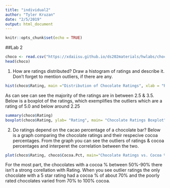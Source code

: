 ```yaml
---
title: "individual2"
author: "Tyler Kruzan"
date: "2/5/2019"
output: html_document
---
```


```r
knitr::opts_chunk$set(echo = TRUE)
```

##Lab 2
```r
choco <- read.csv("https://xdaiisu.github.io/ds202materials/hwlabs/choco.csv")
head(choco)
```

1. How are ratings distributed? Draw a histogram of ratings and describe it. Don’t forget to mention outliers, if there are any.
```r
hist(choco$Rating, main ="Distribution of Chocolate Ratings", xlab = "Rating (1-5)")
``` 

As can see can see the majority of the ratings are in between 2.5 & 3.5. Below is a boxplot of the ratings, which exemplifies the outliers which are a rating of 5.0 and below around 2.25
```r
summary(choco$Rating)
boxplot(choco$Rating, ylab= "Rating", main= "Chocolate Ratings Boxplot")
```

2. Do ratings depend on the cacao percentage of a chocolate bar?
Below is a graph comparing the chocolate ratings and their respecive cocoa percentages. From the graph you can see the outliers of ratings & cocoa percentages and interperet the correlation between the two.

```r
plot(choco$Rating, choco$Cocoa.Pct, main="Chocolate Ratings vs. Cocoa %", xlab = "Chocolate Rating", ylab = "Cocoa %")
```

For the most part, the chocolates with a cocoa % between 50%-90% there isn't a strong corellation with Rating. When you see outlier ratings the only chocolate with a 5 star rating had a cocoa % of about 70% and the poorly rated chocolates varied from 70% to 100% cocoa.
